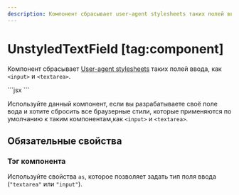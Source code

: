 ```yaml
---
description: Компонент сбрасывает user-agent stylesheets таких полей ввода, как <input> и <textarea>.
---
```


<Overview group="utils">

# UnstyledTextField [tag:component]

Компонент сбрасывает [User-agent stylesheets](https://www.geeksforgeeks.org/what-is-a-user-agent-stylesheet/)
таких полей ввода, как `<input>` и `<textarea>`.

</Overview>

<Playground>
  ```jsx
  <UnstyledTextField as="input" placeholder="Стилей нет..." />
  ```
</Playground>

Используйте данный компонент, если вы разрабатываете своё поле вода и хотите сбросить все браузерные стили, которые
применяются по умолчанию к таким компонентам,как `<input>` и `<textarea>`.

## Обязательные свойства

### Тэг компонента

Используйте свойства `as`, которое позволяет задать тип поля ввода (`"textarea"` или `"input"`).

